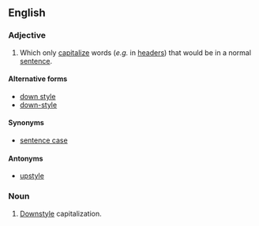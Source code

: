 ==English==

===Adjective===
{{en-adj|-}}
#{{typography}}{{context|capitalization}} Which only [[capitalize]] words (''e.g.'' in [[header]]s) that would be in a normal [[sentence]].

====Alternative forms====
* [[down style]]
* [[down-style]]

====Synonyms====
*[[sentence case]]

====Antonyms====
* [[upstyle]]

===Noun===
{{en-noun|-}}
#{{typography}} [[#Adjective|Downstyle]] capitalization.